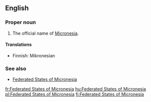 ==English==

===Proper noun===
{{en-proper noun|sg=[[federated|Federated]] [[state|States]] of [[Micronesia]]}}

# The official name of [[Micronesia]].

====Translations====
{{trans-top|official name of Micronesia}}
* Finnish: Mikronesian {{t|fi|liittovaltio}}
{{trans-mid}}
{{trans-bottom}}

===See also===
* [[w:Federated States of Micronesia|Federated States of Micronesia]]

[[fr:Federated States of Micronesia]]
[[hu:Federated States of Micronesia]]
[[pl:Federated States of Micronesia]]
[[fi:Federated States of Micronesia]]